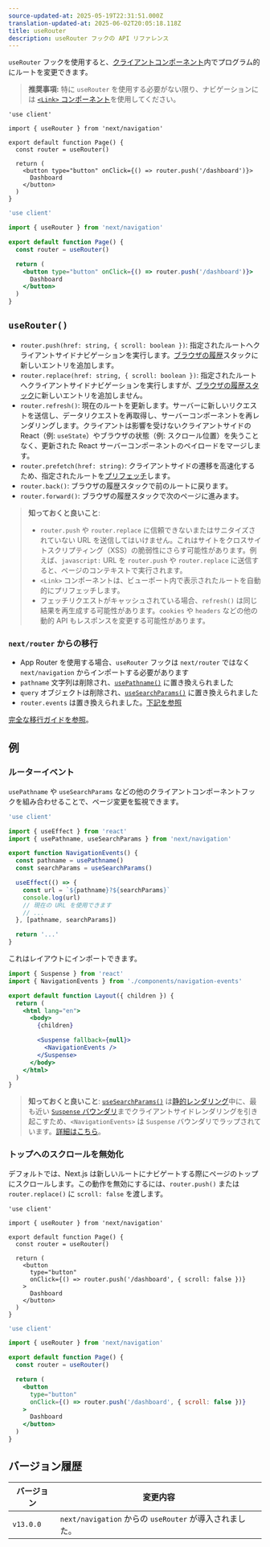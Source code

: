 ```yaml
---
source-updated-at: 2025-05-19T22:31:51.000Z
translation-updated-at: 2025-06-02T20:05:18.118Z
title: useRouter
description: useRouter フックの API リファレンス
---
```


`useRouter` フックを使用すると、[クライアントコンポーネント](/docs/app/getting-started/server-and-client-components)内でプログラム的にルートを変更できます。

> **推奨事項:** 特に `useRouter` を使用する必要がない限り、ナビゲーションには [`<Link>` コンポーネント](/docs/app/building-your-application/routing/linking-and-navigating#link-component)を使用してください。

```tsx filename="app/example-client-component.tsx" switcher
'use client'

import { useRouter } from 'next/navigation'

export default function Page() {
  const router = useRouter()

  return (
    <button type="button" onClick={() => router.push('/dashboard')}>
      Dashboard
    </button>
  )
}
```

```jsx filename="app/example-client-component.js" switcher
'use client'

import { useRouter } from 'next/navigation'

export default function Page() {
  const router = useRouter()

  return (
    <button type="button" onClick={() => router.push('/dashboard')}>
      Dashboard
    </button>
  )
}
```

## `useRouter()`

- `router.push(href: string, { scroll: boolean })`: 指定されたルートへクライアントサイドナビゲーションを実行します。[ブラウザの履歴](https://developer.mozilla.org/docs/Web/API/History_API)スタックに新しいエントリを追加します。
- `router.replace(href: string, { scroll: boolean })`: 指定されたルートへクライアントサイドナビゲーションを実行しますが、[ブラウザの履歴スタック](https://developer.mozilla.org/docs/Web/API/History_API)に新しいエントリを追加しません。
- `router.refresh()`: 現在のルートを更新します。サーバーに新しいリクエストを送信し、データリクエストを再取得し、サーバーコンポーネントを再レンダリングします。クライアントは影響を受けないクライアントサイドの React（例: `useState`）やブラウザの状態（例: スクロール位置）を失うことなく、更新された React サーバーコンポーネントのペイロードをマージします。
- `router.prefetch(href: string)`: クライアントサイドの遷移を高速化するため、指定されたルートを[プリフェッチ](/docs/app/building-your-application/routing/linking-and-navigating#2-prefetching)します。
- `router.back()`: ブラウザの履歴スタックで前のルートに戻ります。
- `router.forward()`: ブラウザの履歴スタックで次のページに進みます。

> **知っておくと良いこと**:
>
> - `router.push` や `router.replace` に信頼できないまたはサニタイズされていない URL を送信してはいけません。これはサイトをクロスサイトスクリプティング（XSS）の脆弱性にさらす可能性があります。例えば、`javascript:` URL を `router.push` や `router.replace` に送信すると、ページのコンテキストで実行されます。
> - `<Link>` コンポーネントは、ビューポート内で表示されたルートを自動的にプリフェッチします。
> - フェッチリクエストがキャッシュされている場合、`refresh()` は同じ結果を再生成する可能性があります。`cookies` や `headers` などの他の動的 API もレスポンスを変更する可能性があります。

### `next/router` からの移行

- App Router を使用する場合、`useRouter` フックは `next/router` ではなく `next/navigation` からインポートする必要があります
- `pathname` 文字列は削除され、[`usePathname()`](/docs/app/api-reference/functions/use-pathname) に置き換えられました
- `query` オブジェクトは削除され、[`useSearchParams()`](/docs/app/api-reference/functions/use-search-params) に置き換えられました
- `router.events` は置き換えられました。[下記を参照](#router-events)

[完全な移行ガイドを参照](/docs/app/guides/migrating/app-router-migration)。

## 例

### ルーターイベント

`usePathname` や `useSearchParams` などの他のクライアントコンポーネントフックを組み合わせることで、ページ変更を監視できます。

```jsx filename="app/components/navigation-events.js"
'use client'

import { useEffect } from 'react'
import { usePathname, useSearchParams } from 'next/navigation'

export function NavigationEvents() {
  const pathname = usePathname()
  const searchParams = useSearchParams()

  useEffect(() => {
    const url = `${pathname}?${searchParams}`
    console.log(url)
    // 現在の URL を使用できます
    // ...
  }, [pathname, searchParams])

  return '...'
}
```

これはレイアウトにインポートできます。

```jsx filename="app/layout.js" highlight={2,10-12}
import { Suspense } from 'react'
import { NavigationEvents } from './components/navigation-events'

export default function Layout({ children }) {
  return (
    <html lang="en">
      <body>
        {children}

        <Suspense fallback={null}>
          <NavigationEvents />
        </Suspense>
      </body>
    </html>
  )
}
```

> **知っておくと良いこと**: [`useSearchParams()`](/docs/app/api-reference/functions/use-search-params) は[静的レンダリング](/docs/app/getting-started/partial-prerendering#static-rendering)中に、最も近い [`Suspense` バウンダリ](/docs/app/building-your-application/routing/loading-ui-and-streaming#example)までクライアントサイドレンダリングを引き起こすため、`<NavigationEvents>` は `Suspense` バウンダリでラップされています。[詳細はこちら](/docs/app/api-reference/functions/use-search-params#behavior)。

### トップへのスクロールを無効化

デフォルトでは、Next.js は新しいルートにナビゲートする際にページのトップにスクロールします。この動作を無効にするには、`router.push()` または `router.replace()` に `scroll: false` を渡します。

```tsx filename="app/example-client-component.tsx" switcher
'use client'

import { useRouter } from 'next/navigation'

export default function Page() {
  const router = useRouter()

  return (
    <button
      type="button"
      onClick={() => router.push('/dashboard', { scroll: false })}
    >
      Dashboard
    </button>
  )
}
```

```jsx filename="app/example-client-component.jsx" switcher
'use client'

import { useRouter } from 'next/navigation'

export default function Page() {
  const router = useRouter()

  return (
    <button
      type="button"
      onClick={() => router.push('/dashboard', { scroll: false })}
    >
      Dashboard
    </button>
  )
}
```

## バージョン履歴

| バージョン   | 変更内容                                        |
| --------- | ---------------------------------------------- |
| `v13.0.0` | `next/navigation` からの `useRouter` が導入されました。 |